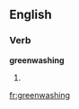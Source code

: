 ==English==

===Verb===
'''greenwashing'''

# {{present participle of|[[greenwash]]}}

[[fr:greenwashing]]